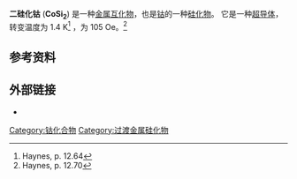 {{chembox
| Verifiedfields = changed
| Watchedfields = changed
| verifiedrevid = 
| ImageFile = Fluorite-unit-cell-3D-ionic.png
| ImageSize = 
| IUPACName = Cobalt disilicide
| OtherNames = 
|Section1={{Chembox Identifiers
| CASNo = 12017-12-8
| CASNo_Ref = {{cascite|correct|CAS}}
| PubChem = 135120840
| ChemSpiderID = 57449125
| InChI =1S/Co.2Si
| InChIKey =
| SMILES =[Si].[Co].[Si]
| ChemSpiderID_Ref = 
  }}
|Section2={{Chembox Properties
| Formula = CoSi<sub>2</sub>
| MolarMass = 115.104 g/mol
| Appearance = 灰色晶体<ref name=crc>Haynes, p. 4.59</ref>
| Density = 4.9 g/cm<sup>3</sup>
| MeltingPtC = 1326
| Melting_notes = <ref name=crc/>
| BoilingPt = 
| Solubility = 
| RefractIndex = 2.07 (589 nm)<ref>{{cite journal|last1=Wu|first1=Z.-C.|last2=Arakawa|first2=E. T.|last3=Jimenez|first3=J. R.|last4=Schowalter|first4=L. J.|title=Optical properties of epitaxial CoSi<sub>2</sub> on Si from 0.062 to 22.3 eV|journal=Physical Review B|volume=47|issue=8|year=1993|pages=4356–4362|doi=10.1103/PhysRevB.47.4356}}</ref>
 }}
|Section3={{Chembox Structure
| CrystalStruct = [[萤石|萤石]]<ref name=j1>{{cite journal|last1=Wittmann|first1=A.|last2=Burger|first2=K. O.|last3=Nowotny|first3=H.|title=Mono- und Disilicidsysteme der Eisengruppe|journal=Monatshefte für Chemie|volume=92|issue=5|year=1961|pages=961–966|doi=10.1007/BF00924761}}</ref>
| SpaceGroup = Fm{{overline|3}}m (No. 225), [[Pearson_symbol|cF12]]
| LattConst_a =  0.5353 nm
| UnitCellFormulas = 4
}}
|Section7={{Chembox Hazards
| ExternalSDS = 
| MainHazards = 
| FlashPt = 不可燃
  }}
|Section8={{Chembox Related
| OtherAnions =
| OtherCations ={{le|二硅化铁|Iron disilicide}}<br>{{le|二硅化锰|Manganese disilicide}}<br>[[二硅化钛|二硅化钛]]
}}
}}

'''二硅化钴''' ('''CoSi<sub>2</sub>''') 是一种[[金属互化物|金属互化物]]，也是[[钴|钴]]的一种[[硅化物|硅化物]]。 它是一种[[超导体|超导体]]，转变温度为 1.4 K<ref>Haynes, p. 12.64</ref> ，{{le|临界场|critical field}}为 105 Oe。<ref>Haynes, p. 12.70</ref>

==参考资料==
{{reflist}}

==外部链接==
*{{cite book | editor= Haynes, William M. | date = 2016| title = [[CRC_Handbook_of_Chemistry_and_Physics|CRC Handbook of Chemistry and Physics]] | edition = 97th | publisher = [[CRC_Press|CRC Press]] | isbn = 9781498754293}}

{{钴化合物}}
[[Category:钴化合物|Category:钴化合物]]
[[Category:过渡金属硅化物|Category:过渡金属硅化物]]